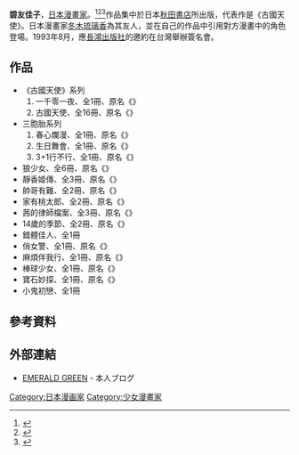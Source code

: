 {{Refimprove|time=2014-07-06T07:35:07+00:00}}

{{japanese|japanese=碧ゆかこ|kana=みどり ゆかこ|romaji=Yukako Midori}}{{漫畫}}
'''碧友佳子'''{{BD||11月18日}}，[[日本漫畫家|日本漫畫家]]。<ref>{{cite web|title=著者一覧　>　碧ゆかこ(みどりゆかこ)|url=http://www.harlequin.co.jp/hqc/artist/detail.php?artist_id=1937|accessdate=2014-07-06|archive-url=https://web.archive.org/web/20140504152643/http://www.harlequin.co.jp/hqc/artist/detail.php?artist_id=1937|archive-date=2014-05-04|dead-url=yes}}</ref><ref>{{cite web|title=aNobii: 搜尋"碧ゆかこ"|url=http://www.anobii.com/search?keyword=%E7%A2%A7%E3%82%86%E3%81%8B%E3%81%93&&language=4&page=1|accessdate=2014-07-06|archive-date=2014-07-25|archive-url=https://web.archive.org/web/20140725063544/http://www.anobii.com/search?keyword=%E7%A2%A7%E3%82%86%E3%81%8B%E3%81%93&&language=4&page=1|dead-url=no}}</ref><ref>{{cite web|title=「碧ゆかこ」の検索結果 - Yahoo!ブックストア|url=http://bookstore.yahoo.co.jp/search?keyword=%E7%A2%A7%E3%82%86%E3%81%8B%E3%81%93|accessdate=2014-07-06|archive-date=2014-08-25|archive-url=https://web.archive.org/web/20140825105049/http://bookstore.yahoo.co.jp/search?keyword=%E7%A2%A7%E3%82%86%E3%81%8B%E3%81%93|dead-url=no}}</ref>作品集中於日本[[秋田書店|秋田書店]]所出版，代表作是《古國天使》。日本漫畫家[[冬木琉璃香|冬木琉璃香]]為其友人，並在自己的作品中引用對方漫畫中的角色登場。1993年8月，應[[長鴻出版社|長鴻出版社]]的邀約在台灣舉辦簽名會。

==作品==
*《古國天使》系列
*#一千零一夜、全1冊、原名《{{lang|ja|千分の一夜物語}}》
*#古國天使、全16冊、原名《{{lang|ja|はるか遠き国の物語}}》
*三胞胎系列
*#春心爛漫、全1冊、原名《{{lang|ja|スプリング・ハズ・カム！}}》
*#生日舞會、全1冊、原名《{{lang|ja|バースデー・パーティー}}》 
*#3+1行不行、全1冊、原名《{{lang|ja|トリプル・トラブル+α}}》
*狼少女、全6冊、原名《{{lang|ja|狼なんかこわくない}}》
*靜香姬傳、全3冊、原名《{{lang|ja|静香姫伝}}》
*帥哥有難、全2冊、原名《{{lang|ja|不幸を呼ぶ男}}》
*家有桃太郎、全2冊、原名《{{lang|ja|桃太郎が行く！}}》
*茜的律師檔案、全3冊、原名《{{lang|ja|弁護士・茜の事件ファイル}}》
*14歲的季節、全2冊、原名《{{lang|ja|14歳の季節}}》
*錯體佳人、全1冊
*俏女警、全1冊、原名《{{lang|ja|5月クィーン}}》
*麻煩伴我行、全1冊、原名《{{lang|ja|ミステリーなトラブル・ツアー}}》
*棒球少女、全1冊、原名《{{lang|ja|ビューティフルSEPTEMBE}}》
*寶石妙探、全1冊、原名《{{lang|ja|ジュエリー・コレクション}}》
*小鬼初戀、全1冊

==參考資料==
{{reflist}}

== 外部連結 ==
* [http://midoriyukako.blog114.fc2.com/ EMERALD GREEN] {{Wayback|url=http://midoriyukako.blog114.fc2.com/ |date=20140714204434 }} - 本人ブログ

{{DEFAULTSORT:Yukako Midori}}
[[Category:日本漫画家|Category:日本漫画家]]
[[Category:少女漫畫家|Category:少女漫畫家]]